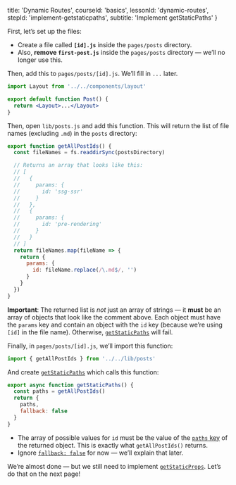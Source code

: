 
  title: 'Dynamic Routes',
  courseId: 'basics',
  lessonId: 'dynamic-routes',
  stepId: 'implement-getstaticpaths',
  subtitle: 'Implement getStaticPaths'
}

First, let’s set up the files:

- Create a file called **`[id].js`** inside the `pages/posts` directory.
- Also, **remove `first-post.js`** inside the `pages/posts` directory — we’ll no longer use this.

Then, add this to `pages/posts/[id].js`. We’ll fill in `...` later.

```jsx
import Layout from '../../components/layout'

export default function Post() {
  return <Layout>...</Layout>
}
```

Then, open `lib/posts.js` and add this function. This will return the list of file names (excluding `.md`) in the `posts` directory:

```jsx
export function getAllPostIds() {
  const fileNames = fs.readdirSync(postsDirectory)

  // Returns an array that looks like this:
  // [
  //   {
  //     params: {
  //       id: 'ssg-ssr'
  //     }
  //   },
  //   {
  //     params: {
  //       id: 'pre-rendering'
  //     }
  //   }
  // ]
  return fileNames.map(fileName => {
    return {
      params: {
        id: fileName.replace(/\.md$/, '')
      }
    }
  })
}
```

**Important**: The returned list is _not_ just an array of strings — it **must** be an array of objects that look like the comment above. Each object must have the `params` key and contain an object with the `id` key (because we’re using `[id]` in the file name). Otherwise, [`getStaticPaths`](/docs/basic-features/data-fetching#getstaticpaths-static-generation) will fail.

Finally, in `pages/posts/[id].js`, we’ll import this function:

```js
import { getAllPostIds } from '../../lib/posts'
```

And create [`getStaticPaths`](/docs/basic-features/data-fetching#getstaticpaths-static-generation) which calls this function:

```jsx
export async function getStaticPaths() {
  const paths = getAllPostIds()
  return {
    paths,
    fallback: false
  }
}
```

- The array of possible values for `id` must be the value of the [`paths` key](/docs/basic-features/data-fetching#the-paths-key-required) of the returned object. This is exactly what `getAllPostIds()` returns.
- Ignore [`fallback: false`](/docs/basic-features/data-fetching#fallback-false) for now — we’ll explain that later.

We’re almost done — but we still need to implement [`getStaticProps`](/docs/basic-features/data-fetching#getstaticprops-static-generation). Let’s do that on the next page!

